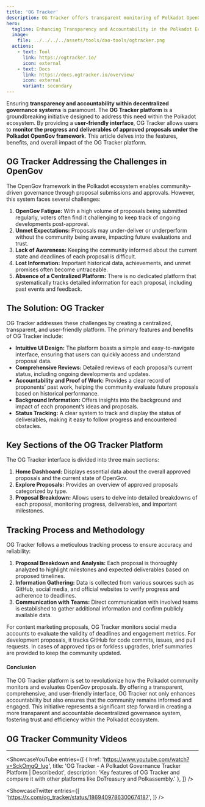 ```yaml
---
title: 'OG Tracker'
description: OG Tracker offers transparent monitoring of Polkadot OpenGov proposals, ensuring accountability, progress tracking, and comprehensive proposal reviews in one platform.
hero:
  tagline: Enhancing Transparency and Accountability in the Polkadot Ecosystem.
  image: 
    file: ../../../../assets/tools/dao-tools/ogtracker.png
  actions:
    - text: Tool
      link: https://ogtracker.io/
      icon: external
    - text: Docs
      link: https://docs.ogtracker.io/overview/
      icon: external
      variant: secondary
---
```



Ensuring **transparency and accountability within decentralized governance systems** is paramount. The **OG Tracker platform** is a groundbreaking initiative designed to address this need within the Polkadot ecosystem. By providing a u**ser-friendly interface**, OG Tracker allows users to **monitor the progress and deliverables of approved proposals under the Polkadot OpenGov framework**. This article delves into the features, benefits, and overall impact of the OG Tracker platform.

## OG Tracker Addressing the Challenges in OpenGov
The OpenGov framework in the Polkadot ecosystem enables community-driven governance through proposal submissions and approvals. However, this system faces several challenges:
1. **OpenGov Fatigue:** With a high volume of proposals being submitted regularly, voters often find it challenging to keep track of ongoing developments post-approval.
2. **Unmet Expectations:** Proposals may under-deliver or underperform without the community being aware, impacting future evaluations and trust.
3. **Lack of Awareness:** Keeping the community informed about the current state and deadlines of each proposal is difficult.
4. **Lost Information:** Important historical data, achievements, and unmet promises often become untraceable.
5. **Absence of a Centralized Platform:** There is no dedicated platform that systematically tracks detailed information for each proposal, including past events and feedback.

## The Solution: OG Tracker
OG Tracker addresses these challenges by creating a centralized, transparent, and user-friendly platform. The primary features and benefits of OG Tracker include:
- **Intuitive UI Design:** The platform boasts a simple and easy-to-navigate interface, ensuring that users can quickly access and understand proposal data.
- **Comprehensive Reviews:** Detailed reviews of each proposal’s current status, including ongoing developments and updates.
- **Accountability and Proof of Work:** Provides a clear record of proponents’ past work, helping the community evaluate future proposals based on historical performance.
- **Background Information:** Offers insights into the background and impact of each proponent’s ideas and proposals.
- **Status Tracking:** A clear system to track and display the status of deliverables, making it easy to follow progress and encountered obstacles.

## Key Sections of the OG Tracker Platform
The OG Tracker interface is divided into three main sections:
1. **Home Dashboard:** Displays essential data about the overall approved proposals and the current state of OpenGov.
2. **Explore Proposals:** Provides an overview of approved proposals categorized by type.
3. **Proposal Breakdown:** Allows users to delve into detailed breakdowns of each proposal, monitoring progress, deliverables, and important milestones.

## Tracking Process and Methodology
OG Tracker follows a meticulous tracking process to ensure accuracy and reliability:
1. **Proposal Breakdown and Analysis:** Each proposal is thoroughly analyzed to highlight milestones and expected deliverables based on proposed timelines.
2. **Information Gathering:** Data is collected from various sources such as GitHub, social media, and official websites to verify progress and adherence to deadlines.
3. **Communication with Teams:** Direct communication with involved teams is established to gather additional information and confirm publicly available data.

For content marketing proposals, OG Tracker monitors social media accounts to evaluate the validity of deadlines and engagement metrics. For development proposals, it tracks GitHub for code commits, issues, and pull requests. In cases of approved tips or forkless upgrades, brief summaries are provided to keep the community updated.

#### Conclusion
The OG Tracker platform is set to revolutionize how the Polkadot community monitors and evaluates OpenGov proposals. By offering a transparent, comprehensive, and user-friendly interface, OG Tracker not only enhances accountability but also ensures that the community remains informed and engaged. This initiative represents a significant step forward in creating a more transparent and accountable decentralized governance system, fostering trust and efficiency within the Polkadot ecosystem.


## OG Tracker Community Videos
------------
<ShowcaseYouTube
  entries={[
    {
      href: 'https://www.youtube.com/watch?v=SckOmgQ_Iug',
      title: 'OG Tracker - A Polkadot Governance Tracker Platform | Describedot',
      description: 'Key features of OG Tracker and compare it with other platforms like DoTreasury and Polkassembly.'  },
  ]} />



<ShowcaseTwitter
  entries={[
    'https://x.com/og_tracker/status/1869409786300674187',
  ]}
/>

 <script async src="https://platform.twitter.com/widgets.js" charset="utf-8"></script>
